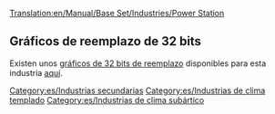 [[Translation:en/Manual/Base Set/Industries/Power Station]]

{{es/Industrias| nombre=Central eléctrica
| imagen=Powerstation.png
| climas=[[es/Manual/Clima|Templado]], [[es/Manual/Clima|Subártico]]
| acepta=[[es/Manual/Base Set/Cargos/Carbón|Carbón]]
| produce=Nada
| notas=No existe en los climas [[es/subtropical|subtropical]] y [[es/fantasía|fantasía]]
}}
==Gráficos de reemplazo de 32 bits==
Existen unos [[es/Archive/Old 32bpp/Desarrollo de gráficos de 32 bits|gráficos de 32 bits de reemplazo]] disponibles para esta industria [[es/Lista de archivos descargables de 32 bits|aquí]].

[[Category:es/Industrias secundarias]]
[[Category:es/Industrias de clima templado]]
[[Category:es/Industrias de clima subártico]]
